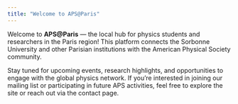 ```yaml
---
title: "Welcome to APS@Paris"
---
```


Welcome to **APS@Paris** — the local hub for physics students and researchers in the Paris region! This platform connects the Sorbonne University and other Parisian institutions with the American Physical Society community.

Stay tuned for upcoming events, research highlights, and opportunities to engage with the global physics network. If you're interested in joining our mailing list or participating in future APS activities, feel free to explore the site or reach out via the contact page.